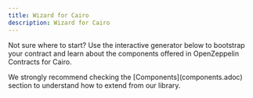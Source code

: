 ```yaml
---
title: Wizard for Cairo
description: Wizard for Cairo
---
```


Not sure where to start? Use the interactive generator below to bootstrap your
contract and learn about the components offered in OpenZeppelin Contracts for Cairo.

<Callout>
We strongly recommend checking the [Components](components.adoc) section to understand how to extend from our library.
</Callout>

<script async src="https://wizard.openzeppelin.com/build/embed.js"></script>

<oz-wizard style="display: block; min-height: 40rem;" data-lang="cairo" version="3.0.0-alpha.0"></oz-wizard>
